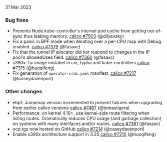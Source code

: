 31 Mar 2023

### Bug fixes

 - Prevents Node kube-controller's internal pod cache from getting out-of-sync thus leaking memory. [calico #7503](https://github.com/projectcalico/calico/pull/7503) (@dilyevsky)
 - Fix a panic in BPF mode when iterating over a per-CPU map with Debug enabled. [calico #7379](https://github.com/projectcalico/calico/pull/7379) (@fasaxc)
 - Fix that the tunnel IP allocator did not respond to changes in the IP pool's allowedUses field. [calico #7360](https://github.com/projectcalico/calico/pull/7360) (@fasaxc)
 - s390x: fix image mislabel in cni, typha and kube-controllers [calico #7315](https://github.com/projectcalico/calico/pull/7315) (@huoqifeng)
 - Fix generation of `operator-crds.yaml` manifest. [calico #7217](https://github.com/projectcalico/calico/pull/7217) (@caseydavenport)

### Other changes

 - ebpf: Jumpmap version incremented to prevent failures when upgrading from earlier calico versions [calico #7487](https://github.com/projectcalico/calico/pull/7487) (@tomastigera)
 - Performance: on kernel 4.10+, use kernel-side route filtering when listing routes.  Dramatically reduces CPU usage (and garbage collection) on systems with many interfaces and/or routes. [calico #7381](https://github.com/projectcalico/calico/pull/7381) (@fasaxc)
 - ocp.tgz now hosted on GitHub [calico #7214](https://github.com/projectcalico/calico/pull/7214) (@caseydavenport)
 - Enable s390x architecture support in 3.25 [calico #7210](https://github.com/projectcalico/calico/pull/7210) (@huoqifeng)

